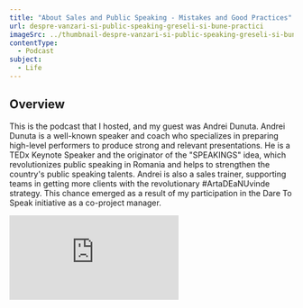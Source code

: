 ```yaml
---
title: "About Sales and Public Speaking - Mistakes and Good Practices"
url: despre-vanzari-si-public-speaking-greseli-si-bune-practici
imageSrc: ../thumbnail-despre-vanzari-si-public-speaking-greseli-si-bune-practici.png
contentType:
  - Podcast
subject:
  - Life
---
```


<section>
  <h2>Overview</h2>
  <p>
    This is the podcast that I hosted, and my guest was Andrei Dunuta. Andrei
    Dunuta is a well-known speaker and coach who specializes in preparing
    high-level performers to produce strong and relevant presentations. He is a
    TEDx Keynote Speaker and the originator of the "SPEAKINGS" idea, which
    revolutionizes public speaking in Romania and helps to strengthen the
    country's public speaking talents. Andrei is also a sales trainer,
    supporting teams in getting more clients with the revolutionary
    #ArtaDEaNUvinde strategy. This chance emerged as a result of my
    participation in the Dare To Speak initiative as a co-project manager.
  </p>
</section>
<div class="video">
  <iframe
    src="https://www.facebook.com/plugins/video.php?height=314&href=https%3A%2F%2Fwww.facebook.com%2Fdaretospeak.sisc%2Fvideos%2F990121881817063%2F&show_text=false&width=560&t=59"
    style="border:none;overflow:hidden"
    scrolling="no"
    frameborder="0"
    allowfullscreen="true"
    allow="autoplay; clipboard-write; encrypted-media; picture-in-picture; web-share"
    allowFullScreen="true"
  ></iframe>
</div>
